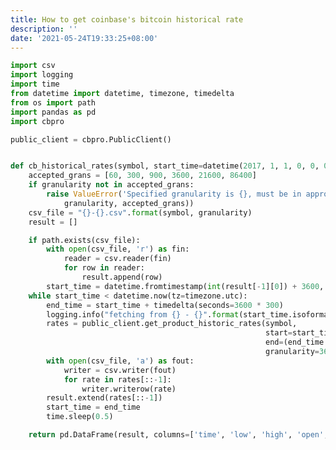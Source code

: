 ```yaml
---
title: How to get coinbase's bitcoin historical rate
description: ''
date: '2021-05-24T19:33:25+08:00'
---
```


```python
import csv
import logging
import time
from datetime import datetime, timezone, timedelta
from os import path
import pandas as pd
import cbpro

public_client = cbpro.PublicClient()


def cb_historical_rates(symbol, start_time=datetime(2017, 1, 1, 0, 0, 0, 0, tzinfo=timezone.utc), granularity=3600):
    accepted_grans = [60, 300, 900, 3600, 21600, 86400]
    if granularity not in accepted_grans:
        raise ValueError('Specified granularity is {}, must be in approved values: {}'.format(
            granularity, accepted_grans))
    csv_file = "{}-{}.csv".format(symbol, granularity)
    result = []

    if path.exists(csv_file):
        with open(csv_file, 'r') as fin:
            reader = csv.reader(fin)
            for row in reader:
                result.append(row)
        start_time = datetime.fromtimestamp(int(result[-1][0]) + 3600, tz=timezone.utc)
    while start_time < datetime.now(tz=timezone.utc):
        end_time = start_time + timedelta(seconds=3600 * 300)
        logging.info("fetching from {} - {}".format(start_time.isoformat(), end_time.isoformat()))
        rates = public_client.get_product_historic_rates(symbol,
                                                         start=start_time.isoformat(),
                                                         end=(end_time - timedelta(seconds=1)).isoformat(),
                                                         granularity=3600)
        with open(csv_file, 'a') as fout:
            writer = csv.writer(fout)
            for rate in rates[::-1]:
                writer.writerow(rate)
        result.extend(rates[::-1])
        start_time = end_time
        time.sleep(0.5)

    return pd.DataFrame(result, columns=['time', 'low', 'high', 'open', 'close', 'volume'])
```
